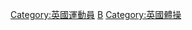 {{Catnav|頁面分類|人物|職業|各职业中国人|英國運動員}}
{{Catnav|頁面分類|人物|各國人物|各国运动员|英國運動員}}
{{Catnav|頁面分類|人物|各職業人物|运动员|體操運動員}}
{{Catnav|頁面分類|...|各國體育|各国运动员|英國運動員}}
{{Commonscat|Gymnasts from the United Kingdom}}

[[Category:英國運動員|Category:英國運動員]]
[[Category:各国体操运动员|B]]
[[Category:英國體操|Category:英國體操]]